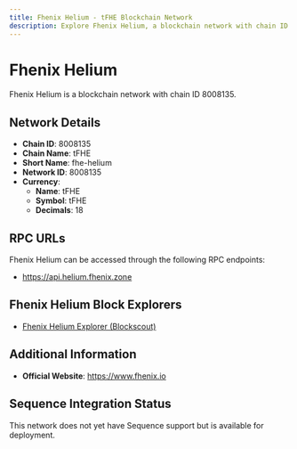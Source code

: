 ```yaml
--- 
title: Fhenix Helium - tFHE Blockchain Network
description: Explore Fhenix Helium, a blockchain network with chain ID 8008135. Learn about its native currency, tFHE, and how to interact with the network.
---
```


# Fhenix Helium

Fhenix Helium is a blockchain network with chain ID 8008135.

## Network Details

- **Chain ID**: 8008135
- **Chain Name**: tFHE
- **Short Name**: fhe-helium
- **Network ID**: 8008135
- **Currency**: 
  - **Name**: tFHE
  - **Symbol**: tFHE
  - **Decimals**: 18

## RPC URLs

Fhenix Helium can be accessed through the following RPC endpoints:

- https://api.helium.fhenix.zone

## Fhenix Helium Block Explorers

- [Fhenix Helium Explorer (Blockscout)](https://explorer.helium.fhenix.zone)

## Additional Information

- **Official Website**: https://www.fhenix.io

## Sequence Integration Status

This network does not yet have Sequence support but is available for deployment.
